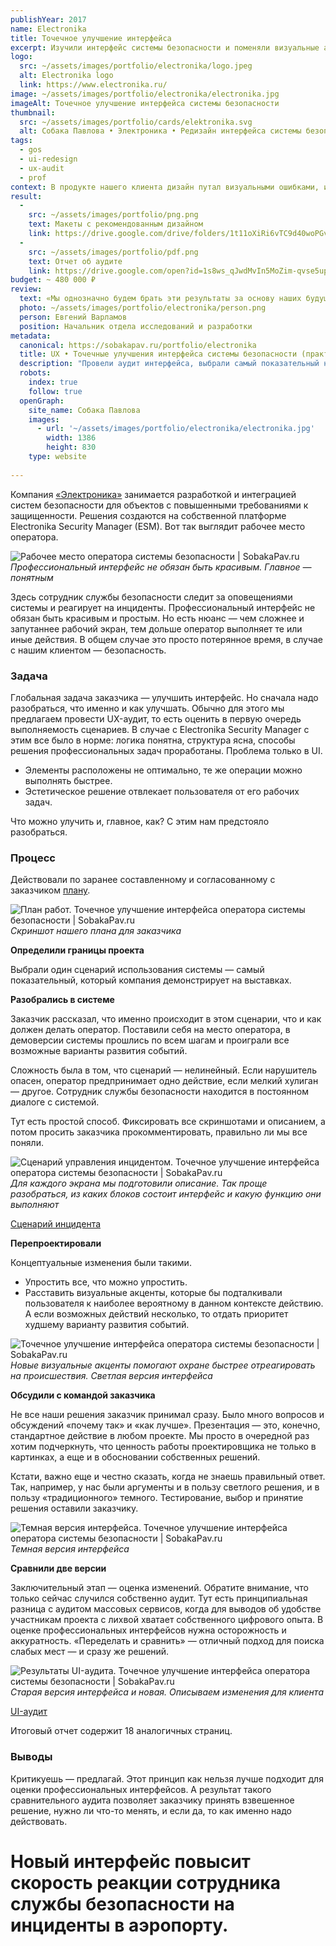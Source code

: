```yaml
---
publishYear: 2017
name: Electronika
title: Точечное улучшение интерфейса
excerpt: Изучили интерфейс системы безопасности и поменяли визуальные акценты, чтобы помочь охране быстрее реагировать на события.
logo:
  src: ~/assets/images/portfolio/electronika/logo.jpeg
  alt: Electronika logo
  link: https://www.electronika.ru/
image: ~/assets/images/portfolio/electronika/electronika.jpg
imageAlt: Точечное улучшение интерфейса системы безопасности
thumbnail:
  src: ~/assets/images/portfolio/cards/elektronika.svg
  alt: Собака Павлова • Электроника • Редизайн интерфейса системы безопасности
tags:
  - gos
  - ui-redesign
  - ux-audit
  - prof
context: В продукте нашего клиента дизайн путал визуальными ошибками, из-за которых охрана могла неправильно реагировать не происшествия.
result:
  -
    src: ~/assets/images/portfolio/png.png
    text: Макеты с рекомендованным дизайном
    link: https://drive.google.com/drive/folders/1t11oXiRi6vTC9d40woPGvxTMy1jkEKb3?usp=sharing
  -
    src: ~/assets/images/portfolio/pdf.png
    text: Отчет об аудите
    link: https://drive.google.com/open?id=1s8ws_qJwdMvIn5MoZim-qvse5upXXyct
budget: ~ 480 000 ₽
review: 
  text: «Мы однозначно будем брать эти результаты за основу наших будущих изменений и для разработки брендбука с требованиями к интерфейсу».
  photo: ~/assets/images/portfolio/electronika/person.png
  person: Евгений Варламов
  position: Начальник отдела исследований и разработки
metadata:
  canonical: https://sobakapav.ru/portfolio/electronika
  title: UX • Точечные улучшения интерфейса системы безопасности (практический кейс)
  description: "Провели аудит интерфейса, выбрали самый показательный нелинейный сценарий и сделали UI-редизайн."
  robots:
    index: true
    follow: true
  openGraph:
    site_name: Собака Павлова
    images:
      - url: '~/assets/images/portfolio/electronika/electronika.jpg'
        width: 1386
        height: 830
    type: website
  
---
```


Компания [«Электроника»](https://www.electronika.ru/) занимается разработкой и интеграцией систем безопасности для объектов с повышенными требованиями к защищенности. Решения создаются на собственной платформе Electronika Security Manager (ESM). Вот так выглядит рабочее место оператора.

![Рабочее место оператора системы безопасности | SobakaPav.ru](~/assets/images/portfolio/electronika/1.jpg)
_Профессиональный интерфейс не обязан быть красивым. Главное — понятным_

Здесь сотрудник службы безопасности следит за оповещениями системы и реагирует на инциденты. Профессиональный интерфейс не обязан быть красивым и простым. Но есть нюанс — чем сложнее и запутаннее рабочий экран, тем дольше оператор выполняет те или иные действия. В общем случае это просто потерянное время, в случае с нашим клиентом — безопасность.

### Задача

Глобальная задача заказчика — улучшить интерфейс. Но сначала надо разобраться, что именно и как улучшать. Обычно для этого мы предлагаем провести UX-аудит, то есть оценить в первую очередь выполняемость сценариев. В случае с Electronika Security Manager с этим все было в норме: логика понятна, структура ясна, способы решения профессиональных задач проработаны. Проблема только в UI.

- Элементы расположены не оптимально, те же операции можно выполнять быстрее.
- Эстетическое решение отвлекает пользователя от его рабочих задач.

Что можно улучить и, главное, как? С этим нам предстояло разобраться.

### Процесс

Действовали по заранее составленному и согласованному с заказчиком [плану](https://drive.google.com/open?id=1JX6kYt9fE5ohanXLyrLyjT6KTq0Xz39y).

![План работ. Точечное улучшение интерфейса оператора системы безопасности | SobakaPav.ru](~/assets/images/portfolio/electronika/2.jpg)
_Скриншот нашего плана для заказчика_

**Определили границы проекта**

Выбрали один сценарий использования системы — самый показательный, который компания демонстрирует на выставках.

**Разобрались в системе**

Заказчик рассказал, что именно происходит в этом сценарии, что и как должен делать оператор. Поставили себя на место оператора, в демоверсии системы прошлись по всем шагам и проиграли все возможные варианты развития событий.

Сложность была в том, что сценарий — нелинейный. Если нарушитель опасен, оператор предпринимает одно действие, если мелкий хулиган — другое. Сотрудник службы безопасности находится в постоянном диалоге с системой.

Тут есть простой способ. Фиксировать все скриншотами и описанием, а потом просить заказчика прокомментировать, правильно ли мы все поняли.

![Сценарий управления инцидентом. Точечное улучшение интерфейса оператора системы безопасности | SobakaPav.ru](~/assets/images/portfolio/electronika/3.jpg)
_Для каждого экрана мы подготовили описание. Так проще разобраться, из каких блоков состоит интерфейс и какую функцию они выполняют_

[Сценарий инцидента](https://drive.google.com/open?id=15NxR_IPGwJAUJ-089ydy2UHTfW7Dwzk9)

**Перепроектировали**

Концептуальные изменения были такими.

- Упростить все, что можно упростить.
- Расставить визуальные акценты, которые бы подталкивали пользователя к наиболее вероятному в данном контексте действию. А если возможных действий несколько, то отдать приоритет худшему варианту развития событий.

![Точечное улучшение интерфейса оператора системы безопасности | SobakaPav.ru](~/assets/images/portfolio/electronika/4.jpg)
_Новые визуальные акценты помогают охране быстрее отреагировать на происшествия. Светлая версия интерфейса_

**Обсудили c командой заказчика**

Не все наши решения заказчик принимал сразу. Было много вопросов и обсуждений «почему так» и «как лучше». Презентация — это, конечно, стандартное действие в любом проекте. Мы просто в очередной раз хотим подчеркнуть, что ценность работы проектировщика не только в картинках, а еще и в обосновании собственных решений.

Кстати, важно еще и честно сказать, когда не знаешь правильный ответ. Так, например, у нас были аргументы и в пользу светлого решения, и в пользу «традиционного» темного. Тестирование, выбор и принятие решения оставили заказчику.

![Темная версия интерфейса. Точечное улучшение интерфейса оператора системы безопасности | SobakaPav.ru](~/assets/images/portfolio/electronika/5.jpg)
_Темная версия интерфейса_

**Сравнили две версии**

Заключительный этап — оценка изменений. Обратите внимание, что только сейчас случился собственно аудит. Тут есть принципиальная разница с аудитом массовых сервисов, когда для выводов об удобстве участникам проекта с лихвой хватает собственного цифрового опыта. В оценке профессиональных интерфейсов нужна осторожность и аккуратность. «Переделать и сравнить» — отличный подход для поиска слабых мест — и сразу же решений.

![Результаты UI-аудита. Точечное улучшение интерфейса оператора системы безопасности | SobakaPav.ru](~/assets/images/portfolio/electronika/6.jpg)
_Старая версия интерфейса и новая. Описываем изменения для клиента_

[UI-аудит](https://drive.google.com/open?id=1s8ws_qJwdMvIn5MoZim-qvse5upXXyct)

Итоговый отчет содержит 18 аналогичных страниц.

### Выводы

Критикуешь — предлагай. Этот принцип как нельзя лучше подходит для оценки профессиональных интерфейсов. А результат такого сравнительного аудита позволяет заказчику принять взвешенное решение, нужно ли что-то менять, и если да, то как именно надо действовать.

# Новый интерфейс повысит скорость реакции сотрудника службы безопасности на инциденты в аэропорту.

